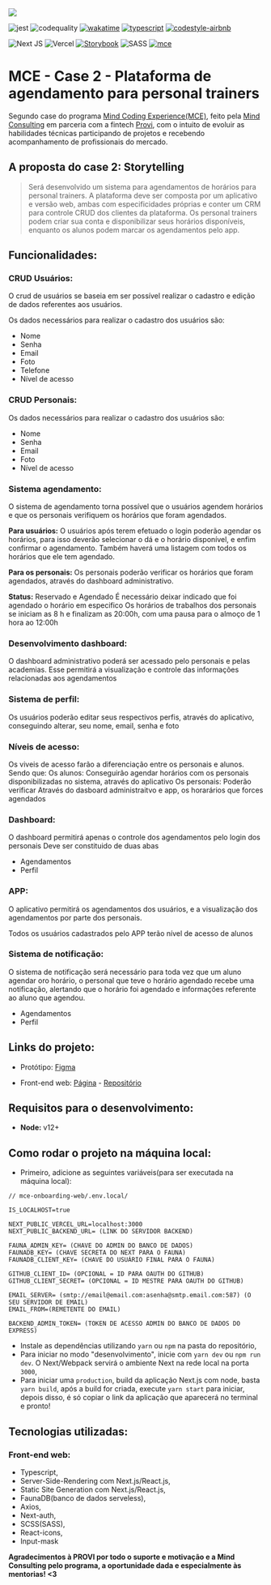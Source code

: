 
<Meta title="Readme" />

<a href="https://mindconsulting.com.br/education/">
  <img src="https://user-images.githubusercontent.com/3879613/125519551-d46b63ee-50c5-4ead-be19-a911043df2a6.png" />
</a>

![jest](https://github.com/savio591/mce-mind-web/actions/workflows/jest.yml/badge.svg?branch=dev)
![codequality](https://github.com/savio591/mce-mind-web/actions/workflows/codeInspector.yml/badge.svg?branch=dev)
[![wakatime](https://wakatime.com/badge/github/savio591/mce-mind-web.svg)](https://wakatime.com/badge/github/savio591/mce-mind-web)
[![typescript](https://badgen.net/badge/icon/typescript?icon=typescript&label)](https://www.typescriptlang.org/)
[![codestyle-airbnb](https://badgen.net/badge/code%20style/airbnb/f2a?icon=github)](https://github.com/airbnb/javascript)

![Next JS](https://img.shields.io/badge/Next-black?logo=next.js&logoColor=white)
![Vercel](https://img.shields.io/badge/vercel-%23000000.svg?logo=vercel&logoColor=white)
[![Storybook](https://cdn.jsdelivr.net/gh/storybookjs/brand@main/badge/badge-storybook.svg)](https://www.chromatic.com/library?appId=60f032ec31643a003b29def3)
![SASS](https://img.shields.io/badge/SASS-hotpink.svg?logo=SASS&logoColor=white)
[![mce](https://badgen.net/badge/icon/mind%20coding%20experience/red?icon=https://savilexperiments.com.br/assets/mce-icon-12px.svg&label)](https://conteudos.provi.com.br/mind-coding-experience/)

# MCE - Case 2 - Plataforma de agendamento para personal trainers

Segundo case do programa [Mind Coding Experience(MCE)](https://conteudos.provi.com.br/mind-coding-experience/), feito pela [Mind Consulting](https://mindconsulting.com.br/) em parceria com a fintech [Provi](https://provi.com.br), com o intuito de evoluir as habilidades técnicas participando de projetos e recebendo acompanhamento de profissionais do mercado.

## A proposta do case 2: Storytelling

> Será desenvolvido um sistema para agendamentos de horários para personal trainers. A plataforma deve ser composta por um aplicativo e versão web, ambas com especificidades próprias e conter um CRM para controle CRUD dos clientes da plataforma. Os personal trainers podem criar sua conta e disponibilizar seus horários disponíveis, enquanto os alunos podem marcar os agendamentos pelo app.

## Funcionalidades:

### CRUD Usuários:

O crud de usuários se baseia em ser possível realizar o cadastro e edição de dados referentes aos usuários.

Os dados necessários para realizar o cadastro dos usuários são:

- Nome
- Senha
- Email
- Foto
- Telefone
- Nível de acesso

### CRUD Personais:

Os dados necessários para realizar o cadastro dos usuários são:

- Nome
- Senha
- Email
- Foto
- Nível de acesso

### Sistema agendamento:

O sistema de agendamento torna possível que o usuários agendem horários e que os personais verifiquem os horários que foram agendados.

**Para usuários:** O usuários após terem efetuado o login poderão agendar os horários, para isso deverão selecionar o dá e o horário disponível, e enfim confirmar o agendamento. Também haverá uma listagem com todos os horários que ele tem agendado.

**Para os personais:** Os personais poderão verificar os horários que foram agendados, através do dashboard administrativo.

**Status:** Reservado e Agendado É necessário deixar indicado que foi agendado o horário em especifico Os horários de trabalhos dos personais se iniciam as 8 h e finalizam as 20:00h, com uma pausa para o almoço de 1 hora ao 12:00h

### Desenvolvimento dashboard:

O dashboard administrativo poderá ser acessado pelo personais e pelas academias. Esse permitirá a visualização e controle das informações relacionadas aos agendamentos

### Sistema de perfil:

Os usuários poderão editar seus respectivos perfis, através do aplicativo, conseguindo alterar, seu nome, email, senha e foto

### Níveis de acesso:

Os viveis de acesso farão a diferenciação entre os personais e alunos. Sendo que: Os alunos: Conseguirão agendar horários com os personais disponibilizadas no sistema, através do aplicativo Os personais: Poderão verificar Através do dasboard administraitvo e app, os horarários que forces agendados

### Dashboard:

O dashboard permitirá apenas o controle dos agendamentos pelo login dos personais Deve ser constituido de duas abas

- Agendamentos
- Perfil

### APP:

O aplicativo permitirá os agendamentos dos usuários, e a visualização dos agendamentos por parte dos personais.

Todos os usuários cadastrados pelo APP terão nível de acesso de alunos

### Sistema de notificação:

O sistema de notificação será necessário para toda vez que um aluno agendar oro horário, o personal que teve o horário agendado recebe uma notificação, alertando que o horário foi agendado e informações referente ao aluno que agendou.

- Agendamentos
- Perfil

## Links do projeto:

- Protótipo: [Figma](https://www.figma.com/file/9HhQUDxESVIvBC0tJJszt8/Case-MCE?node-id=0%3A1?)

- Front-end web: [Página](https://mce-mind.vercel.app) - [Repositório](https://github.com/savio591/mce-mind-web)

## Requisitos para o desenvolvimento:

- **Node:** v12+

## Como rodar o projeto na máquina local:

- Primeiro, adicione as seguintes variáveis(para ser executada na máquina local):

```.env
// mce-onboarding-web/.env.local/

IS_LOCALHOST=true

NEXT_PUBLIC_VERCEL_URL=localhost:3000
NEXT_PUBLIC_BACKEND_URL= (LINK DO SERVIDOR BACKEND)

FAUNA_ADMIN_KEY= (CHAVE DO ADMIN DO BANCO DE DADOS)
FAUNADB_KEY= (CHAVE SECRETA DO NEXT PARA O FAUNA)
FAUNADB_CLIENT_KEY= (CHAVE DO USUÁRIO FINAL PARA O FAUNA)

GITHUB_CLIENT_ID= (OPCIONAL = ID PARA OAUTH DO GITHUB)
GITHUB_CLIENT_SECRET= (OPCIONAL = ID MESTRE PARA OAUTH DO GITHUB)

EMAIL_SERVER= (smtp://email@email.com:asenha@smtp.email.com:587) (O SEU SERVIDOR DE EMAIL)
EMAIL_FROM=(REMETENTE DO EMAIL)

BACKEND_ADMIN_TOKEN= (TOKEN DE ACESSO ADMIN DO BANCO DE DADOS DO EXPRESS)
```

- Instale as dependências utilizando `yarn` ou `npm` na pasta do repositório,
- Para iniciar no modo "desenvolvimento", inicie com `yarn dev` ou `npm run dev`. O Next/Webpack servirá o ambiente Next na rede local na porta `3000`,
- Para iniciar uma `production`, build da aplicação Next.js com node, basta `yarn build`, após a build for criada, execute `yarn start` para iniciar, depois disso, é só copiar o link da aplicação que aparecerá no terminal e pronto!

## Tecnologias utilizadas:

### Front-end web:

- Typescript,
- Server-Side-Rendering com Next.js/React.js,
- Static Site Generation com Next.js/React.js,
- FaunaDB(banco de dados serveless),
- Axios,
- Next-auth,
- SCSS(SASS),
- React-icons,
- Input-mask

**Agradecimentos à PROVI por todo o suporte e motivação e a Mind Consulting pelo programa, a oportunidade dada e especialmente às mentorias! <3**
